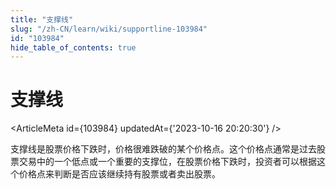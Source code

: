 ```yaml
---
title: "支撑线"
slug: "/zh-CN/learn/wiki/supportline-103984"
id: "103984"
hide_table_of_contents: true
---
```



<Breadcrumbs current="支撑线" />

# 支撑线

<ArticleMeta id={103984} updatedAt={'2023-10-16 20:20:30'} />
<div className='border-solid border-b border-t-0 my-4 border-[var(--ifm-color-gray-300)]' />

支撑线是股票价格下跌时，价格很难跌破的某个价格点。这个价格点通常是过去股票交易中的一个低点或一个重要的支撑位，在股票价格下跌时，投资者可以根据这个价格点来判断是否应该继续持有股票或者卖出股票。
